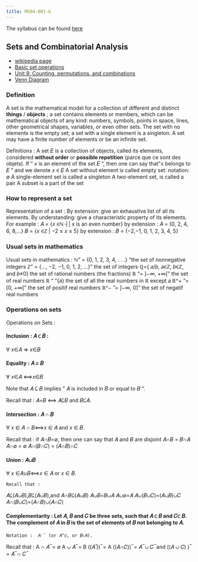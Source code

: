 ```yaml
---
title: MS04-001-G
---
```


The syllabus can be found [here](decision-making-statistics-syllabus.qmd)

## Sets and Combinatorial Analysis

- [wikipedia page](https://en.wikipedia.org/wiki/Set_(mathematics)#cite_ref-Cantor_1-0)
- [Basic set operations](https://www.khanacademy.org/math/statistics-probability/probability-library/basic-set-ops/v/intersection-and-union-of-sets)
- [Unit 8: Counting, permutations, and combinations](https://www.khanacademy.org/math/statistics-probability/counting-permutations-and-combinations)
- [Venn Diagram](https://r-graph-gallery.com/venn-diagram.html)

### Definition

A set is the mathematical model for a collection of different and distinct **things** / **objects** ; a set contains elements or members, which can be mathematical objects of any kind: numbers, symbols, points in space, lines, other geometrical shapes, variables, or even other sets. The set with no elements is the empty set; a set with a single element is a singleton. A set may have a finite number of elements or be an infinite set.

Definitions : 
A set 𝐸 is a collection of objects, called its elements, considered **without order** or **possible repetition** (parce que ce sont des objets). 
If " 𝑥 is an element of the set 𝐸 ", then one can say that "𝑥 belongs to 𝐸 " and we denote 𝑥 ∈ 𝐸 
A set without element is called empty set: notation: ∅ 
A single-element set is called a singleton 
A two-element set, is called a pair 
A subset is a part of the set 

### How to represent a set

Representation of a set :
By extension: give an exhaustive list of all its elements. 
By understanding: give a characteristic property of its elements.
For example : 
𝐴 = {𝑥 ∈ℕ ┤|  x is an even number}  by extension : 𝐴 = {0, 2, 4, 6, 8,…}
𝐵 = {𝑥 ∈ℤ | −2 ≤ 𝑥 ≤ 5}   by extension : 𝐵 = {−2,−1, 0, 1, 2, 3, 4, 5}

### Usual sets in mathematics

Usual sets in mathematics :
ℕ" = {0, 1, 2, 3, 4, . . .}  "the set of nonnegative integers
ℤ" = {..., −2, −1, 0, 1, 2, ...}"  the set of integers 
ℚ={ 𝑎/𝑏, 𝑎∈ℤ, 𝑏∈ℤ, and 𝑏≠0} the set of rational numbers (the fractions)
ℝ "= ]−∞, +∞[ " the set of real numbers
ℝ "\ "{𝑎} the set of all the real numbers in ℝ except 𝑎
ℝ^+ "= [0, +∞["  the set of positif real numbers
ℝ^− "= ]−∞, 0]" the set of negatif real numbers 

### Operations on sets

Operations on Sets : 

#### Inclusion : 𝐴 ⊂ 𝐵 : 
∀ 𝑥∈𝐴 ⇒ 𝑥∈𝐵 

#### Equality  : 𝐴 = 𝐵 
∀ 𝑥∈𝐴 ⟺𝑥∈𝐵

Note that 𝐴 ⊆ 𝐵 implies  " 𝐴 is included in 𝐵 or equal to 𝐵 ". 

Recall that :	   𝐴=𝐵 ⟺ 𝐴⊆𝐵  and  𝐵⊆𝐴. 

#### Intersection : 𝐴 ∩ 𝐵
∀ 𝑥 ∈ 𝐴 ∩ 𝐵⟺𝑥 ∈ 𝐴  and  𝑥 ∈ 𝐵. 

Recall that :
if 𝐴∩𝐵=∅, then one can say that  𝐴 and 𝐵 are disjoint 
𝐴∩𝐵 = 𝐵∩𝐴
𝐴∩∅ = ∅
𝐴∩(𝐵∩𝐶) = (𝐴∩𝐵)∩𝐶

#### Union : 𝐴∪𝐵
∀ 𝑥 ∈𝐴∪𝐵⟺𝑥 ∈ 𝐴   or  𝑥 ∈ 𝐵. 

	Recall that :
𝐴⊆(𝐴∪𝐵),𝐵⊆(𝐴∪𝐵),and 𝐴∩𝐵⊆(𝐴∪𝐵) 
𝐴∪𝐵=𝐵∪𝐴
𝐴∪∅=𝐴
𝐴∪(𝐵∪𝐶)=(𝐴∪𝐵)∪𝐶
𝐴∩(𝐵∪𝐶)=(𝐴∩𝐵)∪(𝐴∩𝐶)

#### Complementarity : Let 𝐴, 𝐵 and 𝐶 be three sets, such that 𝐴 ⊂ 𝐵 and  𝐶⊂ 𝐵. The complement of 𝐴 in 𝐵 is the set of elements of 𝐵 not belonging to 𝐴.
	Notation :  𝐴 ̅  (or 𝐴^𝑐, or 𝐵∖𝐴). 

Recall that :
A ∩ 𝐴 ̅ = ∅
A ∪ 𝐴 ̅ = B
((𝐴 ̅)) ̅ = A 
((𝐴∩𝐶)) ̅  = 𝐴 ̅ ∪ 𝐶 ̅  and  ((𝐴 ∪ 𝐶) ) ̅ = 𝐴 ̅  ∩ 𝐶 ̅


